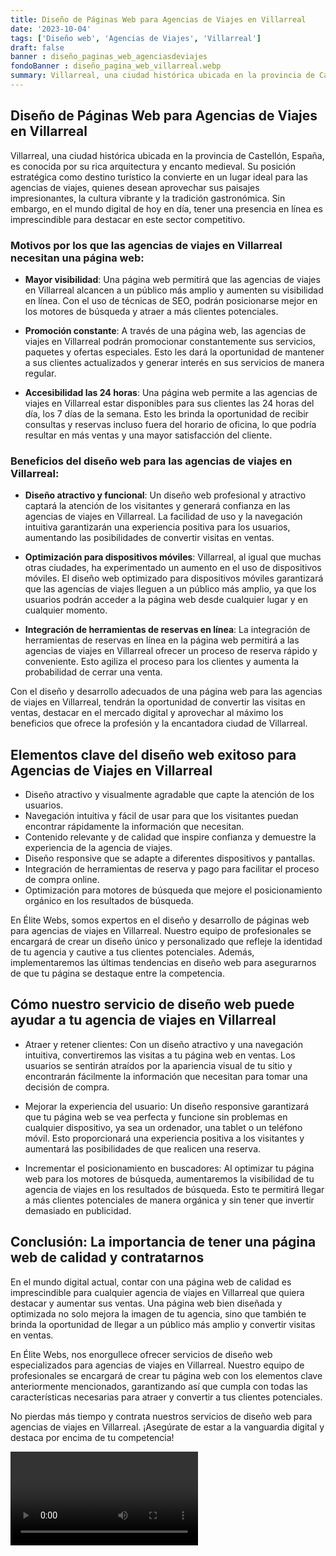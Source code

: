 ```yaml
---
title: Diseño de Páginas Web para Agencias de Viajes en Villarreal
date: '2023-10-04'
tags: ['Diseño web', 'Agencias de Viajes', 'Villarreal']
draft: false
banner : diseño_paginas_web_agenciasdeviajes
fondoBanner : diseño_pagina_web_villarreal.webp
summary: Villarreal, una ciudad histórica ubicada en la provincia de Castellón, España, es conocida por su rica arquitectura y encanto medieval. Su posición estratégica como destino turístico la convierte en un lugar ideal para las agencias de viajes, quienes desean aprovechar sus paisajes impresionantes, la cultura vibrante y la tradición gastronómica. Sin embargo, en el mundo digital de hoy en día, tener una presencia en línea es imprescindible para destacar en este sector competitivo.
---
```


## Diseño de Páginas Web para Agencias de Viajes en Villarreal

Villarreal, una ciudad histórica ubicada en la provincia de Castellón, España, es conocida por su rica arquitectura y encanto medieval. Su posición estratégica como destino turístico la convierte en un lugar ideal para las agencias de viajes, quienes desean aprovechar sus paisajes impresionantes, la cultura vibrante y la tradición gastronómica. Sin embargo, en el mundo digital de hoy en día, tener una presencia en línea es imprescindible para destacar en este sector competitivo.

### Motivos por los que las agencias de viajes en Villarreal necesitan una página web:

- **Mayor visibilidad**: Una página web permitirá que las agencias de viajes en Villarreal alcancen a un público más amplio y aumenten su visibilidad en línea. Con el uso de técnicas de SEO, podrán posicionarse mejor en los motores de búsqueda y atraer a más clientes potenciales.

- **Promoción constante**: A través de una página web, las agencias de viajes en Villarreal podrán promocionar constantemente sus servicios, paquetes y ofertas especiales. Esto les dará la oportunidad de mantener a sus clientes actualizados y generar interés en sus servicios de manera regular.

- **Accesibilidad las 24 horas**: Una página web permite a las agencias de viajes en Villarreal estar disponibles para sus clientes las 24 horas del día, los 7 días de la semana. Esto les brinda la oportunidad de recibir consultas y reservas incluso fuera del horario de oficina, lo que podría resultar en más ventas y una mayor satisfacción del cliente.

### Beneficios del diseño web para las agencias de viajes en Villarreal:

- **Diseño atractivo y funcional**: Un diseño web profesional y atractivo captará la atención de los visitantes y generará confianza en las agencias de viajes en Villarreal. La facilidad de uso y la navegación intuitiva garantizarán una experiencia positiva para los usuarios, aumentando las posibilidades de convertir visitas en ventas.

- **Optimización para dispositivos móviles**: Villarreal, al igual que muchas otras ciudades, ha experimentado un aumento en el uso de dispositivos móviles. El diseño web optimizado para dispositivos móviles garantizará que las agencias de viajes lleguen a un público más amplio, ya que los usuarios podrán acceder a la página web desde cualquier lugar y en cualquier momento.

- **Integración de herramientas de reservas en línea**: La integración de herramientas de reservas en línea en la página web permitirá a las agencias de viajes en Villarreal ofrecer un proceso de reserva rápido y conveniente. Esto agiliza el proceso para los clientes y aumenta la probabilidad de cerrar una venta.

Con el diseño y desarrollo adecuados de una página web para las agencias de viajes en Villarreal, tendrán la oportunidad de convertir las visitas en ventas, destacar en el mercado digital y aprovechar al máximo los beneficios que ofrece la profesión y la encantadora ciudad de Villarreal.

<GifSeo />

<Cta />

## Elementos clave del diseño web exitoso para Agencias de Viajes en Villarreal

- Diseño atractivo y visualmente agradable que capte la atención de los usuarios.
- Navegación intuitiva y fácil de usar para que los visitantes puedan encontrar rápidamente la información que necesitan.
- Contenido relevante y de calidad que inspire confianza y demuestre la experiencia de la agencia de viajes.
- Diseño responsive que se adapte a diferentes dispositivos y pantallas.
- Integración de herramientas de reserva y pago para facilitar el proceso de compra online.
- Optimización para motores de búsqueda que mejore el posicionamiento orgánico en los resultados de búsqueda.

En Élite Webs, somos expertos en el diseño y desarrollo de páginas web para agencias de viajes en Villarreal. Nuestro equipo de profesionales se encargará de crear un diseño único y personalizado que refleje la identidad de tu agencia y cautive a tus clientes potenciales. Además, implementaremos las últimas tendencias en diseño web para asegurarnos de que tu página se destaque entre la competencia.

## Cómo nuestro servicio de diseño web puede ayudar a tu agencia de viajes en Villarreal

- Atraer y retener clientes: Con un diseño atractivo y una navegación intuitiva, convertiremos las visitas a tu página web en ventas. Los usuarios se sentirán atraídos por la apariencia visual de tu sitio y encontrarán fácilmente la información que necesitan para tomar una decisión de compra.

- Mejorar la experiencia del usuario: Un diseño responsive garantizará que tu página web se vea perfecta y funcione sin problemas en cualquier dispositivo, ya sea un ordenador, una tablet o un teléfono móvil. Esto proporcionará una experiencia positiva a los visitantes y aumentará las posibilidades de que realicen una reserva.

- Incrementar el posicionamiento en buscadores: Al optimizar tu página web para los motores de búsqueda, aumentaremos la visibilidad de tu agencia de viajes en los resultados de búsqueda. Esto te permitirá llegar a más clientes potenciales de manera orgánica y sin tener que invertir demasiado en publicidad.

## Conclusión: La importancia de tener una página web de calidad y contratarnos

En el mundo digital actual, contar con una página web de calidad es imprescindible para cualquier agencia de viajes en Villarreal que quiera destacar y aumentar sus ventas. Una página web bien diseñada y optimizada no solo mejora la imagen de tu agencia, sino que también te brinda la oportunidad de llegar a un público más amplio y convertir visitas en ventas.

En Élite Webs, nos enorgullece ofrecer servicios de diseño web especializados para agencias de viajes en Villarreal. Nuestro equipo de profesionales se encargará de crear tu página web con los elementos clave anteriormente mencionados, garantizando así que cumpla con todas las características necesarias para atraer y convertir a tus clientes potenciales.

No pierdas más tiempo y contrata nuestros servicios de diseño web para agencias de viajes en Villarreal. ¡Asegúrate de estar a la vanguardia digital y destaca por encima de tu competencia!

<Video />

<CtaBot job='Agencias de Viajes' city='Villarreal'/>

<Gmaps query='Villarreal+españa+maps' />